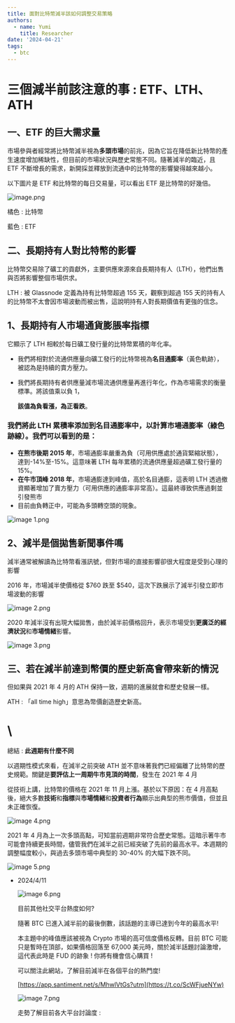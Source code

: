 ```yaml
---
title: 面對比特幣減半該如何調整交易策略
authors:
  - name: Yumi
    title: Researcher
date: '2024-04-21'
tags:
  - btc
---
```


# 三個減半前該注意的事 : ETF、LTH、ATH

## 一、ETF 的巨大需求量

市場參與者經常將比特幣減半視為**多頭市場**的前兆，因為它旨在降低新比特幣的產生速度增加稀缺性，但目前的市場狀況與歷史常態不同。隨著減半的臨近，且 ETF 不斷增長的需求，新開採並釋放到流通中的比特幣的影響變得越來越小。

以下圖片是 ETF 和比特幣的每日交易量，可以看出 ETF 是比特幣的好幾倍。

![image.png](./面對比特幣減半該如何調整交易策略-assets/image.png)

橘色 : 比特幣

藍色 : ETF

## 二、長期持有人對比特幣的影響

比特幣交易除了礦工的貢獻外，主要供應來源來自長期持有人（LTH），他們出售與否將影響整個市場供求。

LTH : 被 Glassnode 定義為持有比特幣超過 155 天，觀察到超過 155 天的持有人的比特幣不太會因市場波動而被出售，這說明持有人對長期價值有更強的信念。

## **1、長期持有人市場通貨膨脹率指標**

它顯示了 LTH 相較於每日礦工發行量的比特幣累積的年化率。

* 我們將相對於流通供應量向礦工發行的比特幣視為**名目通膨率**（黃色軌跡），被認為是持續的賣方壓力。
* 我們將長期持有者供應量減市場流通供應量再進行年化，作為市場需求的衡量標準。將該值乘以負 1，

  **該值為負看漲，為正看跌**。

### 我們將此 LTH 累積率添加到名目通膨率中，以計算**市場通膨率**（綠色跡線）。我們可以看到的是：

* **在熊市後期 2015 年**，市場通膨率嚴重為負（可用供應處於通貨緊縮狀態），達到-14%至-15%。這意味著 LTH 每年累積的流通供應量超過礦工發行量的 15%。
* **在牛市頂峰 2018 年**，市場通膨達到峰值，高於名目通膨，這表明 LTH 透過撤資顯著增加了賣方壓力（可用供應的通膨率非常高）。這最終導致供應過剩並引發熊市
* 目前由負轉正中，可能為多頭轉空頭的現象。

![image 1.png](./面對比特幣減半該如何調整交易策略-assets/image%201.png)

## **2、減半是個拋售新聞事件嗎**

減半通常被解讀為比特幣看漲訊號，但對市場的直接影響卻很大程度是受到心理的影響

2016 年，市場減半使價格從 $760 跌至 $540，這次下跌展示了減半引發立即市場波動的影響

![image 2.png](./面對比特幣減半該如何調整交易策略-assets/image%202.png)

2020 年減半沒有出現大幅拋售，由於減半前價格回升，表示市場受到**更廣泛的經濟狀況**和**市場情緒**影響。

![image 3.png](./面對比特幣減半該如何調整交易策略-assets/image%203.png)

## 三、若在減半前達到幣價的歷史新高會帶來新的情況

但如果與 2021 年 4 月的 ATH 保持一致，週期的進展就會和歷史發展一樣。

ATH : 「all time high」意思為幣價創造歷史新高。

# \\

總結 : **此週期有什麼不同**

以週期性模式來看，在減半之前突破 ATH 並不意味著我們已經偏離了比特幣的歷史規範。關鍵是**要評估上一周期牛市見頂的時間**，發生在 2021 年 4 月

從技術上講，比特幣的價格在 2021 年 11 月上漲。基於以下原因：在 4 月高點後，絕大多數**技術**和**指標**與**市場情緒**和**投資者行為**顯示出典型的熊市價值，但並且未正確恢復。

![image 4.png](./面對比特幣減半該如何調整交易策略-assets/image%204.png)

2021 年 4 月為上一次多頭高點，可知當前週期非常符合歷史常態。這暗示著牛市可能會持續更長時間，儘管我們在減半之前已經突破了先前的最高水平。本週期的調整幅度較小，與過去多頭市場中典型的 30-40% 的大幅下跌不同。

![image 5.png](./面對比特幣減半該如何調整交易策略-assets/image%205.png)

* 2024/4/11

  ![image 6.png](./面對比特幣減半該如何調整交易策略-assets/image%206.png)

  目前其他社交平台熱度如何?

  隨著 BTC 已進入減半前的最後倒數，該話題的主導已達到今年的最高水平!

  本主題中的峰值應該被視為 Crypto 市場的高可信度價格反轉。目前 BTC 可能只是暫時在頂部，如果價格回落至 67,000 美元時，關於減半話題討論激增，這代表此時是 FUD 的跡象 ! 你將有機會信心購買 !

  可以關注此網站，了解目前減半在各個平台的熱門度!

  [https://app.santiment.net/s/MhwlVtGs?utm](https://t.co/ScWFjueNYw)

  ![image 7.png](./面對比特幣減半該如何調整交易策略-assets/image%207.png)

  走勢了解目前各大平台討論度 :
